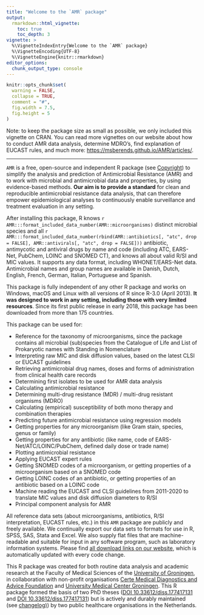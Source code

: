 ```yaml
---
title: "Welcome to the `AMR` package"
output: 
  rmarkdown::html_vignette:
    toc: true
    toc_depth: 3
vignette: >
  %\VignetteIndexEntry{Welcome to the `AMR` package}
  %\VignetteEncoding{UTF-8}
  %\VignetteEngine{knitr::rmarkdown}
editor_options: 
  chunk_output_type: console
---
```


```r
knitr::opts_chunk$set(
  warning = FALSE,
  collapse = TRUE,
  comment = "#",
  fig.width = 7.5,
  fig.height = 5
)
```

Note: to keep the package size as small as possible, we only included this vignette on CRAN. You can read more vignettes on our website about how to conduct AMR data analysis, determine MDRO's, find explanation of EUCAST rules, and much more: <https://msberends.github.io/AMR/articles/>.

----

`AMR` is a free, open-source and independent R package (see [Copyright](https://msberends.github.io/AMR/#copyright)) to simplify the analysis and prediction of Antimicrobial Resistance (AMR) and to work with microbial and antimicrobial data and properties, by using evidence-based methods. **Our aim is to provide a standard** for clean and reproducible antimicrobial resistance data analysis, that can therefore empower epidemiological analyses to continuously enable surveillance and treatment evaluation in any setting.

After installing this package, R knows `r AMR:::format_included_data_number(AMR::microorganisms)` distinct microbial species and all `r AMR:::format_included_data_number(rbind(AMR::antibiotics[, "atc", drop = FALSE], AMR::antivirals[, "atc", drop = FALSE]))` antibiotic, antimycotic and antiviral drugs by name and code (including ATC, EARS-Net, PubChem, LOINC and SNOMED CT), and knows all about valid R/SI and MIC values. It supports any data format, including WHONET/EARS-Net data. Antimicrobial names and group names are available in Danish, Dutch, English, French, German, Italian, Portuguese and Spanish.

This package is fully independent of any other R package and works on Windows, macOS and Linux with all versions of R since R-3.0 (April 2013). **It was designed to work in any setting, including those with very limited resources**. Since its first public release in early 2018, this package has been downloaded from more than 175 countries.

This package can be used for:

  * Reference for the taxonomy of microorganisms, since the package contains all microbial (sub)species from the Catalogue of Life and List of Prokaryotic names with Standing in Nomenclature
  * Interpreting raw MIC and disk diffusion values, based on the latest CLSI or EUCAST guidelines
  * Retrieving antimicrobial drug names, doses and forms of administration from clinical health care records
  * Determining first isolates to be used for AMR data analysis
  * Calculating antimicrobial resistance
  * Determining multi-drug resistance (MDR) / multi-drug resistant organisms (MDRO)
  * Calculating (empirical) susceptibility of both mono therapy and combination therapies
  * Predicting future antimicrobial resistance using regression models
  * Getting properties for any microorganism (like Gram stain, species, genus or family)
  * Getting properties for any antibiotic (like name, code of EARS-Net/ATC/LOINC/PubChem, defined daily dose or trade name)
  * Plotting antimicrobial resistance
  * Applying EUCAST expert rules
  * Getting SNOMED codes of a microorganism, or getting properties of a microorganism based on a SNOMED code
  * Getting LOINC codes of an antibiotic, or getting properties of an antibiotic based on a LOINC code
  * Machine reading the EUCAST and CLSI guidelines from 2011-2020 to translate MIC values and disk diffusion diameters to R/SI
  * Principal component analysis for AMR
  
All reference data sets (about microorganisms, antibiotics, R/SI interpretation, EUCAST rules, etc.) in this `AMR` package are publicly and freely available. We continually export our data sets to formats for use in R, SPSS, SAS, Stata and Excel. We also supply flat files that are machine-readable and suitable for input in any software program, such as laboratory information systems. Please find [all download links on our website](https://msberends.github.io/AMR/articles/datasets.html), which is automatically updated with every code change.

This R package was created for both routine data analysis and academic research at the Faculty of Medical Sciences of the [University of Groningen](https://www.rug.nl), in collaboration with non-profit organisations [Certe Medical Diagnostics and Advice Foundation](https://www.certe.nl) and [University Medical Center Groningen](https://www.umcg.nl). This R package formed the basis of two PhD theses ([DOI 10.33612/diss.177417131](https://doi.org/10.33612/diss.177417131) and [DOI 10.33612/diss.177417131](https://doi.org/10.33612/diss.192486375)) but is actively and durably maintained (see [changelog)](https://msberends.github.io/AMR/news/index.html)) by two public healthcare organisations in the Netherlands.
